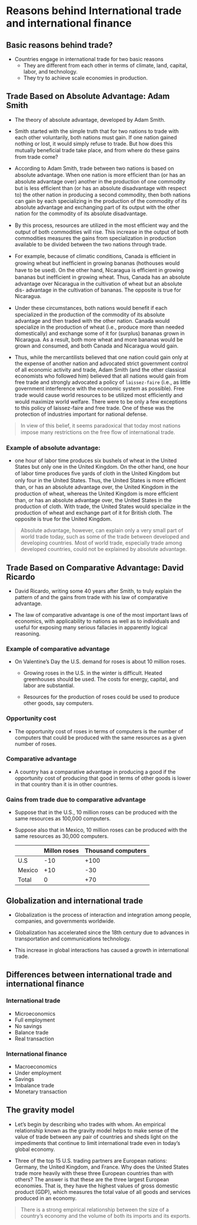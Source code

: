 #  Reasons behind International trade and international finance

## Basic reasons behind trade?

-   Countries engage in international trade for two basic reasons
    -   They are different from each other in terms of climate, land, capital, labor, and technology.
    -   They try to achieve scale economies in production.

## Trade Based on Absolute Advantage: Adam Smith

- The theory of absolute advantage, developed by Adam Smith. 

- Smith started with the simple truth that for two nations to trade with each other voluntarily,
both nations must gain. If one nation gained nothing or lost, it would simply refuse to trade.
But how does this mutually beneﬁcial trade take place, and from where do these gains from
trade come?

- According to Adam Smith, trade between two nations is based on absolute advantage.
When one nation is more efﬁcient than (or has an absolute advantage over) another in the
production of one commodity but is less efﬁcient than (or has an absolute disadvantage
with respect to) the other nation in producing a second commodity, then both nations can
gain by each specializing in the production of the commodity of its absolute advantage
and exchanging part of its output with the other nation for the commodity of its absolute
disadvantage.

- By this process, resources are utilized in the most efﬁcient way and the output
of both commodities will rise. This increase in the output of both commodities measures
the gains from specialization in production available to be divided between the two nations
through trade.

- For example, because of climatic conditions, Canada is efﬁcient in growing wheat but
inefﬁcient in growing bananas (hothouses would have to be used). On the other hand,
Nicaragua is efﬁcient in growing bananas but inefﬁcient in growing wheat. Thus, Canada
has an absolute advantage over Nicaragua in the cultivation of wheat but an absolute dis-
advantage in the cultivation of bananas. The opposite is true for Nicaragua.

- Under these circumstances, both nations would beneﬁt if each specialized in the production of the commodity of its absolute advantage and then traded with the other nation.
Canada would specialize in the production of wheat (i.e., produce more than needed domestically) and exchange some of it for (surplus) bananas grown in Nicaragua. As a result,
both more wheat and more bananas would be grown and consumed, and both Canada and
Nicaragua would gain.

- Thus, while the mercantilists believed that one nation could gain only at the expense of
another nation and advocated strict government control of all economic activity and trade,
Adam Smith (and the other classical economists who followed him) believed that all nations
would gain from free trade and strongly advocated a policy of `laissez-faire` (i.e., as little
government interference with the economic system as possible). Free trade would cause
world resources to be utilized most efﬁciently and would maximize world welfare. There
were to be only a few exceptions to this policy of laissez-faire and free trade. One of these
was the protection of industries important for national defense.

> In view of this belief, it seems paradoxical that today most nations impose many restrictions on the free ﬂow of international trade.

### Example of absolute advantage:

- one hour of labor time produces six bushels of wheat in the United
States but only one in the United Kingdom. On the other hand, one hour of labor time
produces ﬁve yards of cloth in the United Kingdom but only four in the United States.
Thus, the United States is more efﬁcient than, or has an absolute advantage over, the United Kingdom in the production of wheat, whereas the United Kingdom is more efﬁcient than, or has an absolute advantage over, the United States in the production of cloth. With trade,
the United States would specialize in the production of wheat and exchange part of it for
British cloth. The opposite is true for the United Kingdom.


> Absolute advantage, however, can explain only a very small part of world trade today,
such as some of the trade between developed and developing countries. Most of world trade,
especially trade among developed countries, could not be explained by absolute advantage.

## Trade Based on Comparative Advantage: David Ricardo

- David Ricardo, writing some 40 years after Smith, to truly explain
the pattern of and the gains from trade with his law of comparative advantage. 

- The law of comparative advantage is one of the most important laws of economics,
with applicability to nations as well as to individuals and useful for exposing many
serious fallacies in apparently logical reasoning.

### Example of comparative advantage

-  On Valentine's Day the U.S. demand for roses is about 10 million roses.

    -   Growing roses in the U.S. in the winter is difficult. Heated greenhouses should be used. The costs for energy, capital, and labor are substantial.

    -   Resources for the production of roses could be used to produce other goods, say computers.

### Opportunity cost

-   The opportunity cost of roses in terms of computers is the number of computers that could be produced with the same resources as a given number of roses.

### Comparative advantage

-   A country has a comparative advantage in producing a good if the opportunity cost of producing that good in terms of other goods is lower in that country than it is in other countries.

### Gains from trade due to comparative advantage

-   Suppose that in the U.S., 10 million roses can be produced with the same resources as 100,000 computers.

-   Suppose also that in Mexico, 10 million roses can be produced with the same resources as 30,000 computers.

    |        | Millon roses | Thousand computers |
    |--------|--------------|--------------------|
    | U.S    | -10          | +100               |
    | Mexico | +10          | -30                |
    | Total  | 0            | +70                |

## Globalization and international trade

-   Globalization is the process of interaction and integration among people, companies, and governments worldwide.

-   Globalization has accelerated since the 18th century due to advances in transportation and communications technology.

-   This increase in global interactions has caused a growth in international trade.



## Differences between international trade and international finance

::: panel-tabset
### International trade

-   Microeconomics
-   Full employment
-   No savings
-   Balance trade
-   Real transaction

### International finance

-   Macroeconomics
-   Under employment
-   Savings
-   Imbalance trade
-   Monetary transaction
:::

## The gravity model

-   Let's begin by describing who trades with whom. An empirical relationship known as the gravity model helps to make sense of the value of trade between any pair of countries and sheds light on the impediments that continue to limit international trade even in today's global economy.

-   Three of the top 15 U.S. trading partners are European nations: Germany, the United Kingdom, and France. Why does the United States trade more heavily with these three European countries than with others? The answer is that these are the three largest European economies. That is, they have the highest values of gross domestic product (GDP), which measures the total value of all goods and services produced in an economy.

> There is a strong empirical relationship between the size of a country's economy and the volume of both its imports and its exports.
